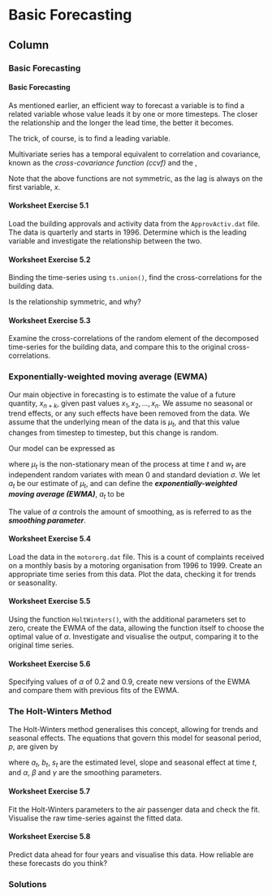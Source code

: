 
Basic Forecasting {data-navmenu="Exercises"}
===================================================

Column {.tabset}
---------------------------------

### Basic Forecasting



<h4> Basic Forecasting </h4>


As mentioned earlier, an efficient way to forecast a variable is to
find a related variable whose value leads it by one or more
timesteps. The closer the relationship and the longer the lead time,
the better it becomes.

<p> 
The trick, of course, is to find a leading variable.

<p> 
Multivariate series has a temporal equivalent to correlation and covariance, known as the *cross-covariance function (ccvf)* and
the \emph{cross-correlation function (ccf)},

\begin{eqnarray}
\gamma_k(x, y) &=& E[(x_{t+k} - \mu_x)(y_t - \mu_y)], \\
\rho_k(x, y)   &=& \frac{\gamma_k(x, y)}{\sigma_x \sigma_y}.
\end{eqnarray}


Note that the above functions are not symmetric, as the lag is always on the first variable, $x$.

<p>
#### Worksheet Exercise 5.1

Load the building approvals and activity data from the ``ApprovActiv.dat`` file. 
The data is quarterly and starts in 1996. 
Determine which is the leading variable and investigate the relationship between the two.

<p>
#### Worksheet Exercise 5.2

Binding the time-series using ``ts.union()``, find the cross-correlations for the building data.
<p>
Is the relationship symmetric, and why?


<p>
#### Worksheet Exercise 5.3
Examine the cross-correlations of the random element of the decomposed time-series for the building data, and compare this to the original
cross-correlations.


### Exponentially-weighted moving average (EWMA)

Our main objective in forecasting is to estimate the value of a future
quantity, $x_{n+k}$, given past values ${x_1, x_2, ..., x_n}$. We assume no seasonal or trend effects, or any such effects have been
removed from the data. We assume that the underlying mean of the data is $\mu_t$, and that this value changes from timestep to timestep, but
this change is random.

Our model can be expressed as

\begin{equation}
x_t = \mu_t + w_t,
\end{equation}


where $\mu_t$ is the non-stationary mean of the process at time $t$ and $w_t$ are independent random variates with mean $0$ and standard deviation $\sigma$. 
We let $a_t$ be our estimate of $\mu_t$, and can define the ***exponentially-weighted moving average (EWMA)***, $a_t$ to be

\begin{equation}
a_t = \alpha x_t + (1 - \alpha) a_{t-1}, \;\;\; 0 \leq \alpha \leq 1.
\end{equation}


The value of $\alpha$ controls the amount of smoothing, as is referred to as the ***smoothing parameter***.

<p>
#### Worksheet Exercise 5.4
Load the data in the ``motororg.dat`` file. 
This is a count of complaints received on a monthly basis by a motoring organisation from 1996 to 1999. Create an appropriate time series from this data. 
Plot the data, checking it for trends or seasonality.

<p>
#### Worksheet Exercise 5.5
Using the function ``HoltWinters()``, with the additional parameters set to zero, create the EWMA of the data, allowing the function itself to choose the optimal value of $\alpha$. 
Investigate and visualise the output, comparing it to the original time series.

<p>
#### Worksheet Exercise 5.6
Specifying values of $\alpha$ of 0.2 and 0.9, create new versions of the EWMA and compare them with previous fits of the EWMA.


### The Holt-Winters Method 

The Holt-Winters method generalises this concept, allowing for trends and seasonal effects. The equations that govern this model for seasonal period, $p$, are given by

\begin{eqnarray}
a_t &=& \alpha (x_t - s_{t-p}) + (1 - \alpha)(a_{t-1} - b_{t-1}), \nonumber \\
b_t &=& \beta (a_t - a_{t-1}) + (1 - \beta)b_{t-1},\\
s_t &=& \gamma (x_t - a_t) + (1 - \gamma) s_{t-p}, \nonumber
\end{eqnarray}


where $a_t$, $b_t$, $s_t$ are the estimated level, slope and seasonal effect at time $t$, and $\alpha$, $\beta$ and $\gamma$ are the
smoothing parameters.

#### Worksheet Exercise 5.7

Fit the Holt-Winters parameters to the air passenger data and check the fit. Visualise the raw time-series against the fitted data.

#### Worksheet Exercise 5.8

Predict data ahead for four years and visualise this data. How reliable are these forecasts do you think?


### Solutions
